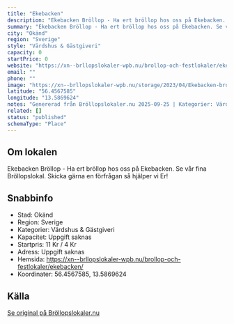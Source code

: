 ```yaml
---
title: "Ekebacken"
description: "Ekebacken Bröllop - Ha ert bröllop hos oss på Ekebacken. Se vår fina Bröllopslokal. Skicka gärna en förfrågan så hjälper vi Er!"
summary: "Ekebacken Bröllop - Ha ert bröllop hos oss på Ekebacken. Se vår fina Bröllopslokal. Skicka gärna en förfrågan så hjälper vi Er!"
city: "Okänd"
region: "Sverige"
style: "Värdshus & Gästgiveri"
capacity: 0
startPrice: 0
website: "https://xn--brllopslokaler-wpb.nu/brollop-och-festlokaler/ekebacken/"
email: ""
phone: ""
image: "https://xn--brllopslokaler-wpb.nu/storage/2023/04/Ekebacken-brollop-brollopslokal-festlokal-markaryd.jpg"
latitude: "56.4567585"
longitude: "13.5869624"
notes: "Genererad från Bröllopslokaler.nu 2025-09-25 | Kategorier: Värdshus & Gästgiveri"
related: []
status: "published"
schemaType: "Place"
---
```


## Om lokalen

Ekebacken Bröllop - Ha ert bröllop hos oss på Ekebacken. Se vår fina Bröllopslokal. Skicka gärna en förfrågan så hjälper vi Er!

## Snabbinfo

- Stad: Okänd
- Region: Sverige
- Kategorier: Värdshus & Gästgiveri
- Kapacitet: Uppgift saknas
- Startpris: 11 Kr / 4 Kr
- Adress: Uppgift saknas
- Hemsida: https://xn--brllopslokaler-wpb.nu/brollop-och-festlokaler/ekebacken/
- Koordinater: 56.4567585, 13.5869624

## Källa

[Se original på Bröllopslokaler.nu](https://xn--brllopslokaler-wpb.nu/brollop-och-festlokaler/ekebacken/)
